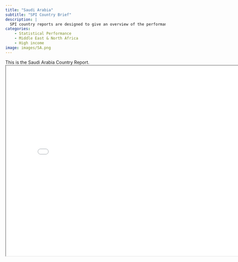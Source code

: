 ```yaml
---
title: "Saudi Arabia"
subtitle: "SPI Country Brief"
description: |
  SPI country reports are designed to give an overview of the performance of Saudi Arabia.
categories:
    - Statistical Performance
    - Middle East & North Africa
    - High income
image: images/SA.png
---
```


This is the Saudi Arabia Country Report.
<iframe src="charts/Saudi Arabia_chart.html" width="800" height="600"></iframe>

